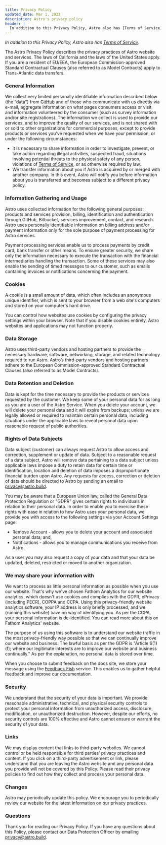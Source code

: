 ```yaml
---
title: Privacy Policy
updated_date: Mar 1, 2023
description: Astro's privacy policy
header: |
  In addition to this Privacy Policy, Astro also has [Terms of Service](/terms).
---
```



<Layout title="Privacy Policy" description="Astro's privacy policy" updated_date="Mar 1, 2023">

*In addition to this Privacy Policy, Astro also has [Terms of Service](/terms).*

The Astro Privacy Policy describes the privacy practices of Astro website and services. The laws of California and the laws of the United States apply. If you are a resident of EU/EEA, the European Commission-approved Standard Contractual Clauses (also referred to as Model Contracts) apply to Trans-Atlantic data transfers.

### General Information

We collect very limited personally identifiable information described below (the “data”) from [GitHub](https://help.github.com/articles/github-privacy-policy/) and of those who communicate with us directly via e-mail, aggregate information on what pages consumers access or visit, and information volunteered by the consumer (such as survey information and/or site registrations). The information we collect is used to provide our services, and to improve the quality of our services, and is not shared with or sold to other organizations for commercial purposes, except to provide products or services you've requested when we have your permission, or under the following circumstances:

- It is necessary to share information in order to investigate, prevent, or take action regarding illegal activities, suspected fraud, situations involving potential threats to the physical safety of any person, violations of [Terms of Service](/terms), or as otherwise required by law.
- We transfer information about you if Astro is acquired by or merged with another company. In this event, Astro will notify you before information about you is transferred and becomes subject to a different privacy policy.

### Information Gathering and Usage

Astro uses collected information for the following general purposes: products and services provision, billing, identification and authentication through GitHub, Bitbucket, services improvement, contact, and research. Astro uses personally identifiable information on billing address and/or payment information only for the sole purpose of payment processing for Astro services.

Payment processing services enable us to process payments by credit card, bank transfer or other means. To ensure greater security, we share only the information necessary to execute the transaction with the financial intermediaries handling the transaction. Some of these services may also enable the sending of timed messages to our customer, such as emails containing invoices or notifications concerning the payment.

### Cookies

A cookie is a small amount of data, which often includes an anonymous unique identifier, which is sent to your browser from a web site's computers and stored on your computer's hard drive.

You can control how websites use cookies by configuring the privacy settings within your browser. Note that if you disable cookies entirely, Astro websites and applications may not function properly.

### Data Storage

Astro uses third-party vendors and hosting partners to provide the necessary hardware, software, networking, storage, and related technology required to run Astro. Astro’s third-party vendors and hosting partners adhere to the European Commission-approved Standard Contractual Clauses (also referred to as Model Contracts).

### Data Retention and Deletion

Data is kept for the time necessary to provide the products or services requested by the customer. We keep some of your personal data for as long as you are a user of the Astro Service. When you delete your account, we will delete your personal data and it will expire from backups; unless we are legally allowed or required to maintain certain personal data, including situations under the applicable laws to reveal personal data upon reasonable request of public authorities.

### Rights of Data Subjects

Data subject (customer) can always request Astro to allow access and correction, supplement or update of data. Subject to a reasonable request of a data subject, Astro will remove data pertaining to a data subject unless applicable laws impose a duty to retain data for certain time or identification, location and deletion of data imposes a disproportionate financial burden upon Astro. Any requests for access, correction or deletion of data should be directed to Astro by sending an email to [privacy@astro.build](mailto:privacy@astro.build).

You may be aware that a European Union law, called the General Data Protection Regulation or "GDPR" gives certain rights to individuals in relation to their personal data. In order to enable you to exercise these rights with ease in relation to how Astro uses your personal data, we provide you with access to the following settings via your Account Settings page:

- Remove Account - allows you to delete your account and associated personal data; and,
- Notifications - allows you to manage communications you receive from Astro.

As a user you may also request a copy of your data and that your data be updated, deleted, restricted or moved to another organization.

### We may share your information with

We want to process as little personal information as possible when you use our website. That's why we've chosen Fathom Analytics for our website analytics, which doesn't use cookies and complies with the GDPR, ePrivacy (including PECR), COPPA and CCPA. Using this privacy-friendly website analytics software, your IP address is only briefly processed, and we (running this website) have no way of identifying you. As per the CCPA, your personal information is de-identified. You can read more about this on Fathom Analytics' website.

The purpose of us using this software is to understand our website traffic in the most privacy-friendly way possible so that we can continually improve our website and business. The lawful basis as per the GDPR is "Article 6(1)(f); where our legitimate interests are to improve our website and business continually." As per the explanation, no personal data is stored over time.

When you choose to submit feedback on the docs site, we store your message using the [Feedback Fish](https://feedback.fish/) service. This enables us to gather helpful feedback and improve our documentation.

### Security

We understand that the security of your data is important. We provide reasonable administrative, technical, and physical security controls to protect your personal information from unauthorized access, disclosure, modification, or unauthorized destruction. However, despite our efforts, no security controls are 100% effective and Astro cannot ensure or warrant the security of your data.

### Links

We may display content that links to third-party websites. We cannot control or be held responsible for third parties’ privacy practices and content. If you click on a third-party advertisement or link, please understand that you are leaving the Astro website and any personal data you provide will not be covered by this Policy. Please read their privacy policies to find out how they collect and process your personal data.

### Changes

Astro may periodically update this policy. We encourage you to periodically review our website for the latest information on our privacy practices.

### Questions

Thank you for reading our Privacy Policy. If you have any questions about this Policy, please contact our Data Protection Officer by emailing [privacy@astro.build](mailto:privacy@astro.build).
</Layout>